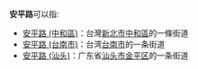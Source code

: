 '''安平路'''可以指:
*[[安平路_(中和區)|安平路 (中和區)]]：台灣[[新北市|新北市]][[中和區|中和區]]的一條街道
*[[安平路_(台南市)|安平路 (台南市)]]：台湾[[台南市|台南市]]的一条街道
*[[安平路_(汕头)|安平路 (汕头)]]：广东省[[汕头市|汕头市]][[金平区|金平区]]的一条街道

{{disambig|Cat=街道名消歧义}}